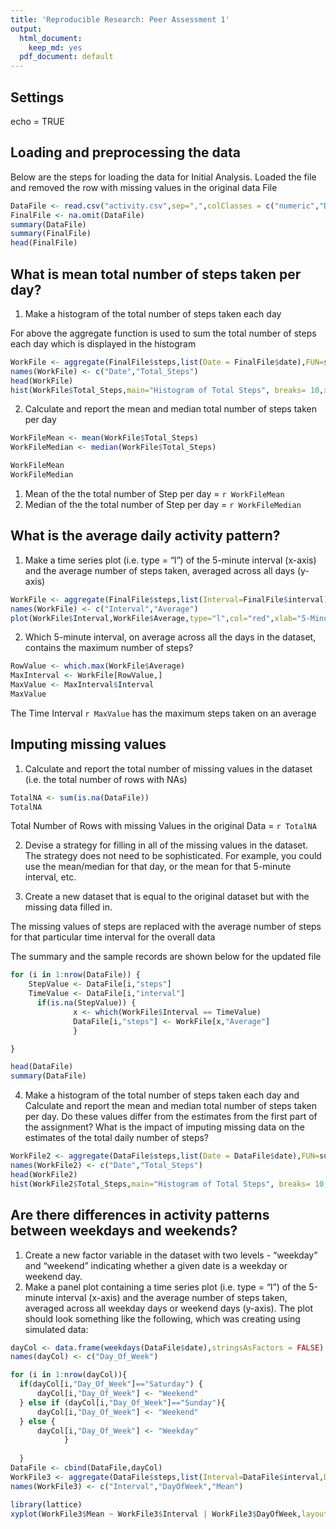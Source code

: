 ```yaml
---
title: 'Reproducible Research: Peer Assessment 1'
output:
  html_document:
    keep_md: yes
  pdf_document: default
---
```

## Settings
echo = TRUE

## Loading and preprocessing the data

Below are the steps for loading the data for Initial Analysis.
Loaded the file and removed the row with missing values in the original data File
```r
DataFile <- read.csv("activity.csv",sep=",",colClasses = c("numeric","Date","numeric"))
FinalFile <- na.omit(DataFile)
summary(DataFile)
summary(FinalFile)
head(FinalFile)
```

## What is mean total number of steps taken per day?

1. Make a histogram of the total number of steps taken each day

For above the aggregate function is used to sum the total number of steps each day which is displayed in the histogram


```r
WorkFile <- aggregate(FinalFile$steps,list(Date = FinalFile$date),FUN=sum)
names(WorkFile) <- c("Date","Total_Steps")
head(WorkFile)
hist(WorkFile$Total_Steps,main="Histogram of Total Steps", breaks= 10,xlab="Daily - Total Number of Steps",col="blue")
```

2. Calculate and report the mean and median total number of steps taken per day

```r
WorkFileMean <- mean(WorkFile$Total_Steps)
WorkFileMedian <- median(WorkFile$Total_Steps)

WorkFileMean
WorkFileMedian
```

1. Mean of the the total number of Step per day = `r WorkFileMean`
2. Median of the the total number of Step per day = `r WorkFileMedian`

## What is the average daily activity pattern?

1. Make a time series plot (i.e. type = "l") of the 5-minute interval (x-axis)
and the average number of steps taken, averaged across all days (y-axis)


```r
WorkFile <- aggregate(FinalFile$steps,list(Interval=FinalFile$interval),FUN=mean)
names(WorkFile) <- c("Interval","Average")
plot(WorkFile$Interval,WorkFile$Average,type="l",col="red",xlab="5-Minute Interval Time",ylab="Average Number of Steps")

```

2. Which 5-minute interval, on average across all the days in the dataset,
contains the maximum number of steps?

```r
RowValue <- which.max(WorkFile$Average)
MaxInterval <- WorkFile[RowValue,]
MaxValue <- MaxInterval$Interval
MaxValue
```

The Time Interval `r MaxValue ` has the maximum steps taken on an average

## Imputing missing values

1. Calculate and report the total number of missing values in the dataset
(i.e. the total number of rows with NAs)
```r
TotalNA <- sum(is.na(DataFile))
TotalNA
```

Total Number of Rows with missing Values in the original Data = `r TotalNA`


2. Devise a strategy for filling in all of the missing values in the dataset. The
strategy does not need to be sophisticated. For example, you could use
the mean/median for that day, or the mean for that 5-minute interval, etc.

3. Create a new dataset that is equal to the original dataset but with the
missing data filled in.


The missing values of steps are replaced with the average number of steps for that particular time interval for the overall data

The summary and the sample records are shown below for the updated file

```r
for (i in 1:nrow(DataFile)) {
    StepValue <- DataFile[i,"steps"]
    TimeValue <- DataFile[i,"interval"]
      if(is.na(StepValue)) {
              x <- which(WorkFile$Interval == TimeValue)
              DataFile[i,"steps"] <- WorkFile[x,"Average"]
              }

}

head(DataFile)
summary(DataFile)
```

4. Make a histogram of the total number of steps taken each day and Calculate
and report the mean and median total number of steps taken per day. Do
these values differ from the estimates from the first part of the assignment?
What is the impact of imputing missing data on the estimates of the total
daily number of steps?

```r
WorkFile2 <- aggregate(DataFile$steps,list(Date = DataFile$date),FUN=sum)
names(WorkFile2) <- c("Date","Total_Steps")
head(WorkFile2)
hist(WorkFile2$Total_Steps,main="Histogram of Total Steps", breaks= 10,xlab="Daily - Total Number of Steps",col="green")
```


## Are there differences in activity patterns between weekdays and weekends?

1. Create a new factor variable in the dataset with two levels - "weekday"
and "weekend" indicating whether a given date is a weekday or weekend
day.
2. Make a panel plot containing a time series plot (i.e. type = "l") of the
5-minute interval (x-axis) and the average number of steps taken, averaged
across all weekday days or weekend days (y-axis). The plot should look
something like the following, which was creating using simulated data:

```r
dayCol <- data.frame(weekdays(DataFile$date),stringsAsFactors = FALSE)
names(dayCol) <- c("Day_Of_Week")

for (i in 1:nrow(dayCol)){
  if(dayCol[i,"Day_Of_Week"]=="Saturday") {
      dayCol[i,"Day_Of_Week"] <- "Weekend"
  } else if (dayCol[i,"Day_Of_Week"]=="Sunday"){
      dayCol[i,"Day_Of_Week"] <- "Weekend"  
  } else {
      dayCol[i,"Day_Of_Week"] <- "Weekday"        
            }
              
  }
DataFile <- cbind(DataFile,dayCol)
WorkFile3 <- aggregate(DataFile$steps,list(Interval=DataFile$interval,DayOfWeek=DataFile$Day_Of_Week),FUN=mean)
names(WorkFile3) <- c("Interval","DayOfWeek","Mean")

library(lattice)
xyplot(WorkFile3$Mean ~ WorkFile3$Interval | WorkFile3$DayOfWeek,layout= c(1,2),type="l",xlab="Interval",ylab="Number of Steps")

```
